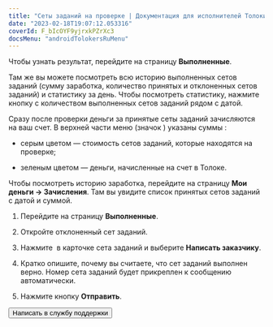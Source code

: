 ```yaml
---
title: "Сеты заданий на проверке | Документация для исполнителей Толоки"
date: "2023-02-18T19:07:12.053316"
coverId: F_bIcOYF9yjrxkPZrXc3
docsMenu: "androidTolokersRuMenu"
---
```



<RuTolokersPriemkaContent1/>

Чтобы узнать результат, перейдите на страницу **Выполненные**.

Там же вы можете посмотреть всю историю выполненных сетов заданий (сумму заработка, количество принятых и отклоненных сетов заданий) и статистику за день. Чтобы посмотреть статистику, нажмите кнопку с количеством выполненных сетов заданий рядом с датой.

<RuTolokersPriemkaContent2/>

Сразу после проверки деньги за принятые сеты заданий зачисляются на ваш счет. В верхней части меню (значок <img src="https://tlkfrontprod.azureedge.net/portal-production/static/uploaded/images/1677847612879/1677847612879_original_svg.svg" alt="" />) указаны суммы <img src="https://tlkfrontprod.azureedge.net/portal-production/static/uploaded/images/1677847618206/1677847618206_original_svg.svg" alt="" />:

- серым цветом — стоимость сетов заданий, которые находятся на проверке;

- зеленым цветом — деньги, начисленные на счет в Толоке.

Чтобы посмотреть историю заработка, перейдите на страницу **Мои деньги → Зачисления**. Там вы увидите список принятых сетов заданий с датой и суммой.

<RuTolokersPriemkaContent3/>

1. Перейдите на страницу **Выполненные**.

1. Откройте отклоненный сет заданий.

1. Нажмите <img src="https://tlkfrontprod.azureedge.net/portal-production/static/uploaded/images/1676733319521/1676733319521_original_svg.svg" alt="" /> в карточке сета заданий и выберите **Написать заказчику**.

1. Кратко опишите, почему вы считаете, что сет заданий выполнен верно. Номер сета заданий будет прикреплен к сообщению автоматически.

1. Нажмите кнопку **Отправить**.

<RuTolokersPriemkaContent4/>

<Button view="defaultInverse" size="l" type="link" url="../troubleshooting/support?form-source=priemka">Написать в службу поддержки</Button>
